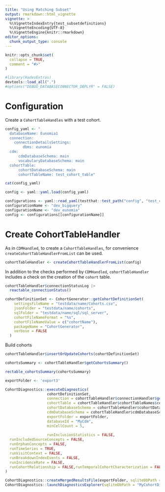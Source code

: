 ```yaml
---
title: "Using Matching Subset"
output: rmarkdown::html_vignette
vignette: >
  %\VignetteIndexEntry{test_subsetdefinitions}
  %\VignetteEncoding{UTF-8}
  %\VignetteEngine{knitr::rmarkdown}
editor_options: 
  chunk_output_type: console
---
```


```r
knitr::opts_chunk$set(
  collapse = TRUE,
  comment = "#>"
)
```

```r
#library(HadesExtras)
devtools::load_all(".")
#options("DEBUG_DATABASECONNECTOR_DBPLYR" = FALSE)
```

# Configuration 

Create a `CohortTableHandles` with a test cohort. 

```r
config_yaml <- "
  databaseName: Eunomia1
  connection:
    connectionDetailsSettings:
        dbms: eunomia
  cdm:
      cdmDatabaseSchema: main
      vocabularyDatabaseSchema: main
  cohortTable:
      cohortDatabaseSchema: main
      cohortTableName: test_cohort_table"

cat(config_yaml)
```

```r
config <- yaml::yaml.load(config_yaml)
```

```r
configurations <- yaml::read_yaml(testthat::test_path("config", "test_config.yml"))
configurationName <- "dev_bigquery"
configurationName <- "dev_eunomia"
config <- configurations[[configurationName]]
```

# Create CohortTableHandler

As in `CDMHandled`, to create a `CohortTableHandles`, for convenience `createCohortTableHandlerFromList` can be used. 
```r
cohortTableHandler <- createCohortTableHandlerFromList(config)
```

In addition to the checks performed by `CDMHandled`, `cohortTableHandler` includes a check on the creation of the `cohort` table. 

```r
cohortTableHandler$connectionStatusLog |> 
  reactable_connectionStatus()
```

```r
cohortDefinitionSet <- CohortGenerator::getCohortDefinitionSet(
    settingsFileName = "testdata/name/Cohorts.csv",
    jsonFolder = "testdata/name/cohorts",
    sqlFolder = "testdata/name/sql/sql_server",
    cohortFileNameFormat = "%s",
    cohortFileNameValue = c("cohortName"),
    packageName = "CohortGenerator",
    verbose = FALSE
  )

```


Build cohorts 
```r
cohortTableHandler$insertOrUpdateCohorts(cohortDefinitionSet)
```

```r
cohortsSummary <- cohortTableHandler$getCohortsSummary()
```

```r
rectable_cohortsSummary(cohortsSummary)
```





```r
exportFolder <- 'export3'

CohortDiagnostics::executeDiagnostics(
                   cohortDefinitionSet,
                   connection = cohortTableHandler$connectionHandler$getConnection(),
                   cohortTable = cohortTableHandler$cohortTableNames$cohortTable,
                   cohortDatabaseSchema = cohortTableHandler$cohortDatabaseSchema,
                   cdmDatabaseSchema = cohortTableHandler$cdmDatabaseSchema,
                   exportFolder = exportFolder,
                   databaseId = "MyCdm",
                   minCellCount = 5, 
                   
                   runInclusionStatistics = FALSE,
  runIncludedSourceConcepts = FALSE,
  runOrphanConcepts = FALSE,
  runTimeSeries = TRUE,
  runVisitContext = FALSE,
  runBreakdownIndexEvents = FALSE,
  runIncidenceRate = FALSE,
  runCohortRelationship = FALSE,runTemporalCohortCharacterization = FALSE
)
```


```r
CohortDiagnostics::createMergedResultsFile(exportFolder, sqliteDbPath = "MyCohortDiagnosticsResulst.sqlite", overwrite = TRUE)
CohortDiagnostics::launchDiagnosticsExplorer(sqliteDbPath = "MyCohortDiagnosticsResulst.sqlite")
```







